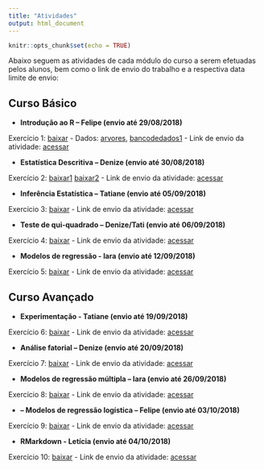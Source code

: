 ```yaml
---
title: "Atividades"
output: html_document
---
```


```r
knitr::opts_chunk$set(echo = TRUE)
```

Abaixo seguem as atividades de cada módulo do curso a serem efetuadas pelos alunos, bem como o link de envio do trabalho e a respectiva data limite de envio:

## Curso Básico

- **Introdução ao R – Felipe (envio até 29/08/2018)**

Exercício 1: [baixar](roteiro_atividade-1_2018-2.docx) - Dados: [arvores](arvores.xlsx), [bancodedados1](bancodedados11.xlsx) - Link de envio da atividade: [acessar](https://docs.google.com/forms/d/e/1FAIpQLSdqWi3KvJoe9n5eb-FaM4JFNfylRB_3O6zpP--7HB-K2X7LSw/viewform)


- **Estatística Descritiva – Denize (envio até 30/08/2018)**

Exercício 2: [baixar1](os2_lab_01A_port.pdf) [baixar2](Atividades_para_entregar.docx) - Link de envio da atividade: [acessar](https://docs.google.com/forms/d/e/1FAIpQLSfhXlR_3008yldRnCjmKmszUO9dghc81AoaSUB1_lt19QPNpg/viewform)


- **Inferência Estatística – Tatiane (envio até 05/09/2018)**

Exercício 3: [baixar]() - Link de envio da atividade: [acessar]()

- **Teste de qui-quadrado – Denize/Tati (envio até 06/09/2018)**

Exercício 4: [baixar]() - Link de envio da atividade: [acessar]()

- **Modelos de regressão - Iara (envio até 12/09/2018)**

Exercício 5: [baixar]() - Link de envio da atividade: [acessar]()
 
## Curso Avançado


- **<!--12/09/2018-->Experimentação - Tatiane (envio até 19/09/2018)**

Exercício 6: [baixar]() - Link de envio da atividade: [acessar]()

- **<!--13/09/2018-->Análise fatorial – Denize (envio até 20/09/2018)**

Exercício 7: [baixar]() - Link de envio da atividade: [acessar]()

- **<!--19/09/2018-->Modelos de regressão múltipla – Iara (envio até 26/09/2018)**

Exercício 8: [baixar]() - Link de envio da atividade: [acessar]()

- **<!--26/09/2018--> – Modelos de regressão logística – Felipe (envio até 03/10/2018)**

Exercício 9: [baixar]() - Link de envio da atividade: [acessar]()

- **<!--27/09/2018-->RMarkdown - Letícia (envio até 04/10/2018)**

Exercício 10: [baixar]() - Link de envio da atividade: [acessar]()


